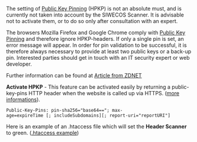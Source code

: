 The setting of [[Public-Key-Pins-Disabled/EN|Public Key Pinning]] (HPKP) is not an absolute must, and is currently not taken into account by the SIWECOS Scanner. It is advisable not to activate them, or to do so only after consultation with an expert.

The browsers Mozilla Firefox and Google Chrome comply with [https://en.wikipedia.org/wiki/HTTP_Public_Key_Pinning Public Key Pinning] and therefore ignore HPKP-headers. If only a single pin is set, an error message will appear. In order for pin validation to be successful, it is therefore always necessary to provide at least two public keys or a back-up pin. Interested parties should get in touch with an IT security expert or web developer.

Further information can be found at [https://www.zdnet.com/article/google-chrome-is-backing-away-from-public-key-pinning-and-heres-why/ Article from ZDNET]




'''Activate HPKP''' - This feature can be activated easily by returning a public-key-pins HTTP header when the website is called up via HTTPS. ([https://developer.mozilla.org/en-US/docs/Web/HTTP/Public_Key_Pinning more informations]).

 Public-Key-Pins: pin-sha256="base64=="; max-age=expireTime [; includeSubdomains][; report-uri="reportURI"]

Here is an example of an .htaccess file which will set the '''Header Scanner''' to green.
([[Htaccess/EN|.htaccess example]])
<!--pin-sha256="<HASH>"; pin-sha256="<HASH>"; max-age=2592000; includeSubDomains;-->

